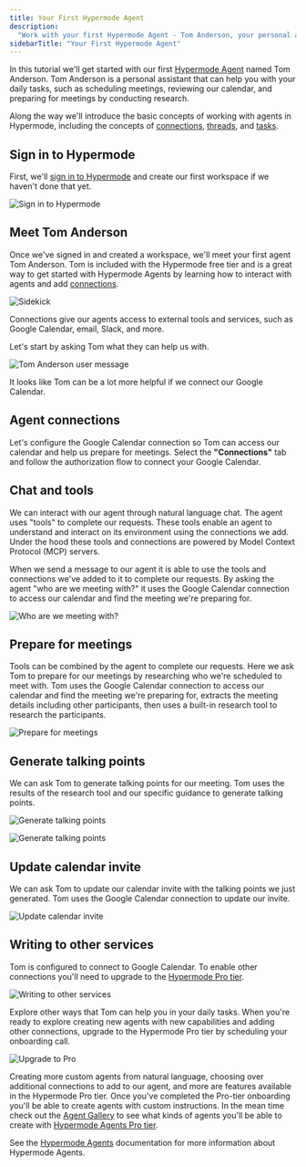 ```yaml
---
title: Your First Hypermode Agent
description:
  "Work with your first Hypermode Agent - Tom Anderson, your personal assistant"
sidebarTitle: "Your First Hypermode Agent"
---
```


In this tutorial we'll get started with our first
[Hypermode Agent](/agents/introduction) named Tom Anderson. Tom Anderson is a personal
assistant that can help you with your daily tasks, such as scheduling meetings,
reviewing our calendar, and preparing for meetings by conducting research.

Along the way we'll introduce the basic concepts of working with agents in
Hypermode, including the concepts of [connections](/agents/connections),
[threads](/agents/work), and [tasks](/agents/tasks).

## Sign in to Hypermode

First, we'll [sign in to Hypermode](https://hypermode.com/login) and create our
first workspace if we haven't done that yet.

![Sign in to Hypermode](/images/tutorials/first-hypermode-agent/login.png)

## Meet Tom Anderson

Once we've signed in and created a workspace, we'll meet your first agent Tom Anderson.
Tom is included with the Hypermode free tier and is a great way to get
started with Hypermode Agents by learning how to interact with agents and add
[connections](/agents/connections).

![Sidekick](/images/tutorials/first-hypermode-agent/sidekick.png)

Connections give our agents access to external tools and services, such as
Google Calendar, email, Slack, and more.

Let's start by asking Tom what they can help us with.

![Tom Anderson user message](/images/tutorials/first-hypermode-agent/tom-message.png)

It looks like Tom can be a lot more helpful if we connect our Google
Calendar.

## Agent connections

Let's configure the Google Calendar connection so Tom can access our
calendar and help us prepare for meetings. Select the **"Connections"** tab and follow the authorization flow to connect your Google
Calendar.

## Chat and tools

We can interact with our agent through natural language chat. The agent uses
"tools" to complete our requests. These tools enable an agent to understand and
interact on its environment using the connections we add. Under the hood these
tools and connections are powered by Model Context Protocol (MCP) servers.

When we send a message to our agent it is able to use the tools and connections
we've added to it to complete our requests. By asking the agent "who are we
meeting with?" it uses the Google Calendar connection to access our calendar and
find the meeting we're preparing for.

![Who are we meeting with?](/images/tutorials/first-hypermode-agent/who-meetings.png)

## Prepare for meetings

Tools can be combined by the agent to complete our requests. Here we ask
Tom to prepare for our meetings by researching who we're scheduled to meet
with. Tom uses the Google Calendar connection to access our calendar and
find the meeting we're preparing for, extracts the meeting details including
other participants, then uses a built-in research tool to research the
participants.

![Prepare for meetings](/images/tutorials/first-hypermode-agent/prepare-for-meetings.png)

## Generate talking points

We can ask Tom to generate talking points for our meeting. Tom uses
the results of the research tool and our specific guidance to generate talking
points.

![Generate talking points](/images/tutorials/first-hypermode-agent/talking-points-1.png)

![Generate talking points](/images/tutorials/first-hypermode-agent/talking-points.png)

## Update calendar invite

We can ask Tom to update our calendar invite with the talking points we
just generated. Tom uses the Google Calendar connection to update our
invite.

![Update calendar invite](/images/tutorials/first-hypermode-agent/save-to-calendar.png)

## Writing to other services

Tom is configured to connect to Google Calendar. To enable other
connections you'll need to upgrade to the
[Hypermode Pro tier](https://hypermode.com/pricing).

![Writing to other services](/images/tutorials/first-hypermode-agent/save-to-notion.png)

Explore other ways that Tom can help you in your daily tasks. When you're
ready to explore creating new agents with new capabilities and adding other
connections, upgrade to the Hypermode Pro tier by scheduling your onboarding
call.

![Upgrade to Pro](images/tutorials/first-hypermode-agent/upgrade-to-pro-button.png)

Creating more custom agents from natural language, choosing over additional
connections to add to our agent, and more are features available in the
Hypermode Pro tier. Once you've completed the Pro-tier onboarding you'll be able
to create agents with custom instructions. In the mean time check out the
[Agent Gallery](/agents/example-agents) to see what kinds of agents you'll be
able to create with [Hypermode Agents Pro tier](https://hypermode.com/pricing).

See the [Hypermode Agents](/agents/introduction) documentation for more
information about Hypermode Agents.
